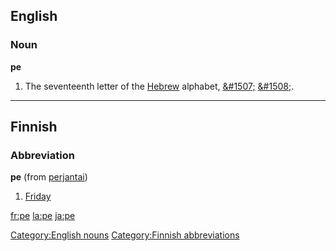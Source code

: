 ==English==

===Noun===
'''pe'''

# The seventeenth letter of the [[Hebrew]] alphabet, [[&#1507;]] [[&#1508;]].

----

==Finnish==

===Abbreviation===
'''pe''' (from [[perjantai]])

#[[Friday]]

[[Category:English nouns]]
[[Category:Finnish abbreviations]]

[[fr:pe]]
[[la:pe]]
[[ja:pe]]